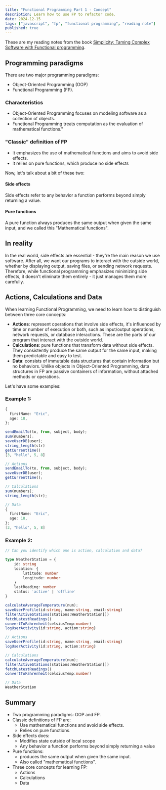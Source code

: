 ```yaml
---
title: "Functional Programming Part 1 - Concept"
description: Learn how to use FP to refactor code.
date: 2024-12-15
tags: ["javascript", "fp", "functional programming", "reading note"]
published: true
---
```


These are my reading notes from the book [Simplicity: Taming Complex Software with Functional programming](https://www.amazon.com/Grokking-Simplicity-software-functional-thinking/dp/1617296201).

## Programming paradigms

There are two major programming paradigms:

- Object-Oriented Programming (OOP)
- Functional Programming (FP).

### Characteristics

- Object-Oriented Programming focuses on modeling software as a collection of objects.
- Functional Programming treats computation as the evaluation of mathematical functions."

### "Classic" definition of FP

- It emphasizes the use of mathematical functions and aims to avoid side effects.
- It relies on pure functions, which produce no side effects

Now, let's talk about a bit of these two:

#### Side effects

Side effects refer to any behavior a function performs beyond simply returning a value.

#### Pure functions

A pure function always produces the same output when given the same input, and we called this "Mathematical functions".

## In reality

In the real world, side effects are essential - they're the main reason we use software. After all, we want our programs to interact with the outside world, whether by displaying output, saving files, or sending network requests. Therefore, while functional programming emphasizes minimizing side effects, it doesn't eliminate them entirely - it just manages them more carefully.

## Actions, Calculations and Data

When learning Functional Programming, we need to learn how to distinguish between three core concepts:

- **Actions**: represent operations that involve side effects, it's influenced by time or number of execution or both, such as input/output operations, network requests, or database interactions. These are the parts of our program that interact with the outside world.
- **Calculations**: pure functions that transform data without side effects. They consistently produce the same output for the same input, making them predictable and easy to test.
- **Data**: consists of immutable data structures that contain information but no behaviors. Unlike objects in Object-Oriented Programming, data structures in FP are passive containers of information, without attached methods or operations.

Let's have some examples:

### Example 1:

```ts
{
  firstName: "Eric",
  age: 18,
};

sendEmailTo(to, from, subject, body);
sum(numbers);
saveUserDB(user);
string_length(str)
getCurrentTime()
[3, "hello", 5, 8]
```

```ts
// Actions
sendEmailTo(to, from, subject, body);
saveUserDB(user);
getCurrentTime();

// Calculations
sum(numbers);
string_length(str);

// Data
{
  firstName: "Eric",
  age: 18,
};
[3, "hello", 5, 8]
```

### Example 2:

```ts
// Can you identify which one is action, calculation and data?

type WeatherStation = {
    id: string
    location: {
        latitude: number
        longitude: number
    }
    lastReading: number
    status: 'active' | 'offline'
}

calculateAverageTemperature(num);
saveUserProfile(id:string, name:string, email:string)
filterActiveStations(stations:WeatherStation[])
fetchLatestReadings()
convertToFahrenheit(celsiusTemp:number)
logUserActivity(id:string, action:string)
```

```ts
// Actions
saveUserProfile(id:string, name:string, email:string)
logUserActivity(id:string, action:string)

// Calculations
calculateAverageTemperature(num);
filterActiveStations(stations:WeatherStation[])
fetchLatestReadings()
convertToFahrenheit(celsiusTemp:number)

// Data
WeatherStation
```

## Summary

- Two programming paradigms: OOP and FP.
- Classic definitions of FP are:
  - Use mathematical functions and avoid side effects.
  - Relies on pure functions.
- Side effects does:
  - Modifies state outside of local scope
  - Any behavior a function performs beyond simply returning a value
- Pure functions:
  - produces the same output when given the same input.
  - Also called "mathematical functions".
- Three core concepts for learning FP:
  - Actions
  - Calculations
  - Data
